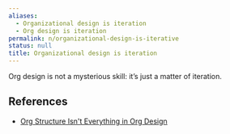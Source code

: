 ```yaml
---
aliases:
  - Organizational design is iteration
  - Org design is iteration
permalink: n/organizational-design-is-iterative
status: null
title: Organizational design is iteration
---
```

Org design is not a mysterious skill: it’s just a matter of iteration.

## References

- [Org Structure Isn't Everything in Org Design](https://commoncog.com/blog/org-structure-isnt-everything-org-design/)
